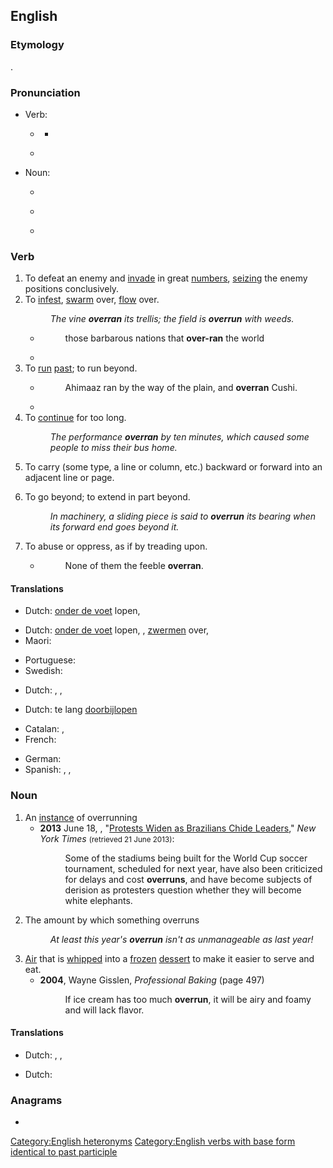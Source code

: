 ==English==

===Etymology===
{{prefix|en|over|run}}.

===Pronunciation===
* Verb:
** {{a|UK}} {{IPA|en|/əʊvəˈɹʌn/}}
*** {{audio|en|LL-Q1860 (eng)-Vealhurl-overrun.wav|Audio (UK)}}
** {{a|US}} {{IPA|en|/oʊvəˈɹʌn/}}
* Noun:
** {{a|UK}} {{IPA|en|/ˈəʊvəˌɹʌn/}}
** {{a|US}} {{IPA|en|/ˈoʊvəˌɹʌn/}}
** {{audio|en|LL-Q1860 (eng)-Vealhurl-overrun2.wav|Audio (UK)}}

===Verb===
{{en-verb|overruns|overrunning|overran|overrun}}

# To defeat an enemy and [[invade]] in great [[numbers]], [[seizing]] the enemy positions conclusively.
# To [[infest]], [[swarm]] over, [[flow]] over.
#: ''The vine '''overran''' its trellis; the field is '''overrun''' with weeds.''
#* {{RQ:Spenser Ireland}}
#*: those barbarous nations that '''over-ran''' the world
#* {{quote-journal|en|date=November 7, 2012|author=Matt Bai|title=Winning a Second Term, Obama Will Confront Familiar Headwinds|work=New York Times|url=http://www.nytimes.com/2012/11/07/us/politics/in-president-obamas-second-term-familiar-challenges.html?pagewanted=all&_r=0| passage=As President Obama turns his attention once again to filling out a cabinet and writing an Inaugural Address, this much is clear: he should not expect to bask in a surge of national unity, or to witness a crowd of millions '''overrun''' the Mall just to say they were there.}}
# To [[run]] [[past]]; to run beyond.
#: {{ux|en|The athlete '''overran''' the finish line and kept going.}}
#: {{ux|en|One line '''overruns''' another in length.}}
#* {{RQ:KJV|2 Samuel|18|23}}
#*: Ahimaaz ran by the way of the plain, and '''overran''' Cushi.
#* {{quote-journal|en|year=1961|month=March|title=Talking of trains|journal=Trains Illustrated| page=138| text=The collision occurred when an up empty electric train travelling on the up main through line '''overran''' the inner home signal and rammed the side of the departing 6.14 p.m. Waterloo-Weymouth steam train, which was leaving platform 12 for the down main through line.}}
# To [[continue]] for too long.
#: ''The performance '''overran''' by ten minutes, which caused some people to miss their bus home.''
# {{lb|en|printing}} To carry (some type, a line or column, etc.) backward or forward into an adjacent line or page.
# To go beyond; to extend in part beyond.
#: ''In machinery, a sliding piece is said to '''overrun''' its bearing when its forward end goes beyond it.''
# To abuse or oppress, as if by treading upon.
#* {{rfdatek|en|Spenser}}
#*: None of them the feeble '''overran'''.

====Translations====
{{trans-top|to defeat an enemy and invade in great numbers}}
* Dutch: [[onder de voet]] lopen, {{t+|nl|overstromen}}
{{trans-mid}}
{{trans-bottom}}

{{trans-top|to infest, swarm over}}
* Dutch: [[onder de voet]] lopen, {{t+|nl|overrompelen}}, [[zwermen]] over, {{t+|nl|overstromen}}
* Maori: {{t|mi|pokipoki}}
{{trans-mid}}
* Portuguese: {{t+|pt|infestar}}
* Swedish: {{t+|sv|översvämma}}
{{trans-bottom}}

{{trans-top|to run past, exceed}}
* Dutch: {{t|nl|overschijden}}, {{t+|nl|voorbijlopen}}, {{t+|nl|inhalen}}
{{trans-mid}}
{{trans-bottom}}

{{trans-top|to readjust by shifting the excess letter(s) to the next line}}
{{trans-mid}}
{{trans-bottom}}

{{trans-top|to continue for too long}}
* Dutch: te lang [[doorbijlopen]]
{{trans-mid}}
{{trans-bottom}}

{{checktrans-top}}
* Catalan: {{t+check|ca|excedir}}, {{t+check|ca|envair}}
* French: {{t+check|fr|exceder}}
{{trans-mid}}
* German: {{t+check|de|überrennen}}
* Spanish: {{t+check|es|exceder}}, {{t+check|es|rebasar}}, {{t+check|es|invadir}}
{{trans-bottom}}

===Noun===
{{en-noun|~}}

# An [[instance]] of overrunning
#* '''2013''' June 18, {{w|Simon Romero}}, "[http://www.nytimes.com/2013/06/19/world/americas/brazilian-leaders-brace-for-more-protests.html Protests Widen as Brazilians Chide Leaders]," ''New York Times'' <small>(retrieved 21 June 2013)</small>:
#*: Some of the stadiums being built for the World Cup soccer tournament, scheduled for next year, have also been criticized for delays and cost '''overruns''', and have become subjects of derision as protesters question whether they will become white elephants.
# The amount by which something overruns
#: ''At least this year's '''overrun''' isn't as unmanageable as last year!''
# [[air|Air]] that is [[whip]]ped into a [[frozen]] [[dessert]] to make it easier to serve and eat.
#* '''2004''', Wayne Gisslen, ''Professional Baking'' (page 497)
#*: If ice cream has too much '''overrun''', it will be airy and foamy and will lack flavor.

====Translations====
{{trans-top|instance of overrunning}}
* Dutch: {{t+|nl|overrompeling}}, {{t+|nl|overschrijding}}, {{t+|nl|overstroming}}
{{trans-mid}}
{{trans-bottom}}

{{trans-top|amount by which something overruns}}
* Dutch: {{t+|nl|overschrijding}}
{{trans-mid}}
{{trans-bottom}}

===Anagrams===
* {{anagrams|en|a=enorruv|run over|runover}}

[[Category:English heteronyms]]
[[Category:English verbs with base form identical to past participle]]